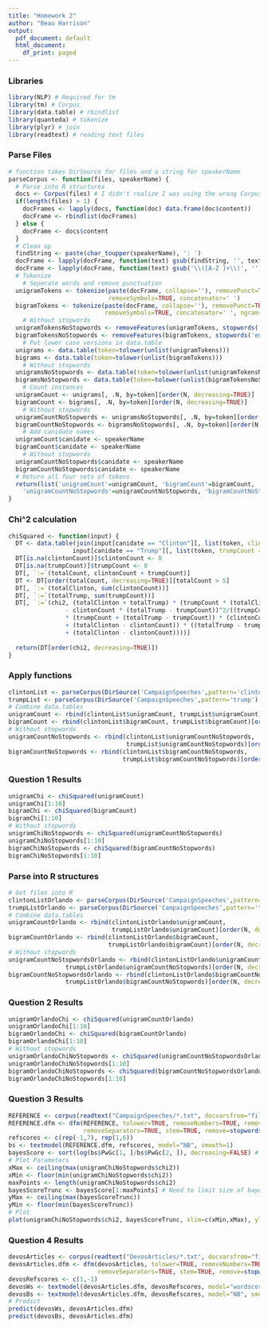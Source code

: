 ```yaml
---
title: "Homework 2"
author: "Beau Harrison"
output:
  pdf_document: default
  html_document:
    df_print: paged
---
```


### Libraries

```r
library(NLP) # Required for tm
library(tm) # Corpus
library(data.table) # rbindlist
library(quanteda) # tokenize
library(plyr) # join
library(readtext) # reading text files
```

### Parse Files

```r
# function takes DirSource for files and a string for speakerName
parseCorpus <- function(files, speakerName) {
  # Parse into R structures
  docs <- Corpus(files) # I didn't realize I was using the wrong Corpus until far too late, it works...
  if(length(files) > 1) {
    docFrames <- lapply(docs, function(doc) data.frame(doc$content))
    docFrame <- rbindlist(docFrames)
  } else {
    docFrame <- docs$content
  }
  # Clean up
  findString <- paste(char_toupper(speakerName), ': ')
  docFrame <- lapply(docFrame, function(text) gsub(findString, '', text))
  docFrame <- lapply(docFrame, function(text) gsub('\\([A-Z ]+\\)', '', text))
  # Tokenize
    # Seperate words and remove punctuation
  unigramTokens <- tokenize(paste(docFrame, collapse=''), removePunct=TRUE, removeNumbers=TRUE,
                            removeSymbols=TRUE, concatenator=' ')
  bigramTokens <- tokenize(paste(docFrame, collapse=''), removePunct=TRUE, removeNumbers=TRUE,
                           removeSymbols=TRUE, concatenator=' ', ngrams=2L)
    # Without stopwords
  unigramTokensNoStopwords <- removeFeatures(unigramTokens, stopwords('english'))
  bigramTokensNoStopwords <- removeFeatures(bigramTokens, stopwords('english'))
    # Put lower case versions in data.table
  unigrams <- data.table(token=tolower(unlist(unigramTokens)))
  bigrams <- data.table(token=tolower(unlist(bigramTokens)))
    # Without stopwords
  unigramsNoStopwords <- data.table(token=tolower(unlist(unigramTokensNoStopwords)))
  bigramsNoStopwords <- data.table(token=tolower(unlist(bigramTokensNoStopwords)))
    # Count instances
  unigramCount <- unigrams[, .N, by=token][order(N, decreasing=TRUE)]
  bigramCount <- bigrams[, .N, by=token][order(N, decreasing=TRUE)]
    # Without stopwords
  unigramCountNoStopwords <- unigramsNoStopwords[, .N, by=token][order(N, decreasing=TRUE)]
  bigramCountNoStopwords <- bigramsNoStopwords[, .N, by=token][order(N, decreasing=TRUE)]
    # Add canidate names
  unigramCount$canidate <- speakerName
  bigramCount$canidate <- speakerName
    # Without stopwords
  unigramCountNoStopwords$canidate <- speakerName
  bigramCountNoStopwords$canidate <- speakerName
  # Return all four sets of tokens
  return(list('unigramCount'=unigramCount, 'bigramCount'=bigramCount,
    'unigramCountNoStopwords'=unigramCountNoStopwords, 'bigramCountNoStopwords'=bigramCountNoStopwords))
}
```

### Chi^2 calculation

```r
chiSquared <- function(input) {
  DT <- data.table(join(input[canidate == "Clinton"][, list(token, clintonCount = as.numeric(N))],
                  input[canidate == "Trump"][, list(token, trumpCount = as.numeric(N))], type="full"))
  DT[is.na(clintonCount)]$clintonCount <- 0
  DT[is.na(trumpCount)]$trumpCount <- 0
  DT[, `:=`(totalCount, clintonCount + trumpCount)]
  DT <- DT[order(totalCount, decreasing=TRUE)][totalCount > 5]
  DT[, `:=`(totalClinton, sum(clintonCount))]
  DT[, `:=`(totalTrump, sum(trumpCount))]
  DT[, `:=`(chi2, (totalClinton + totalTrump) * (trumpCount * (totalClinton - clintonCount)
                - clintonCount * (totalTrump - trumpCount))^2/((trumpCount + clintonCount)
                * (trumpCount + (totalTrump - trumpCount)) * (clintonCount
                + (totalClinton - clintonCount)) * ((totalTrump - trumpCount)
                + (totalClinton - clintonCount))))]
  
  return(DT[order(chi2, decreasing=TRUE)])
}
```

### Apply functions

```r
clintonList <- parseCorpus(DirSource('CampaignSpeeches',pattern='clinton'), 'Clinton')
trumpList <- parseCorpus(DirSource('CampaignSpeeches',pattern='trump'), 'Trump')
# Combine data.tables
unigramCount <- rbind(clintonList$unigramCount, trumpList$unigramCount)[order(N, decreasing=TRUE)]
bigramCount <- rbind(clintonList$bigramCount, trumpList$bigramCount)[order(N, decreasing=TRUE)]
# Without stopwords
unigramCountNoStopwords <- rbind(clintonList$unigramCountNoStopwords,
                                 trumpList$unigramCountNoStopwords)[order(N, decreasing=TRUE)]
bigramCountNoStopwords <- rbind(clintonList$bigramCountNoStopwords,
                                trumpList$bigramCountNoStopwords)[order(N, decreasing=TRUE)]
```

### Question 1 Results

```r
unigramChi <- chiSquared(unigramCount)
unigramChi[1:10]
bigramChi <- chiSquared(bigramCount)
bigramChi[1:10]
# Without stopwords
unigramChiNoStopwords <- chiSquared(unigramCountNoStopwords)
unigramChiNoStopwords[1:10]
bigramChiNoStopwords <- chiSquared(bigramCountNoStopwords)
bigramChiNoStopwords[1:10]
```

### Parse into R structures

```r
# Get files into R
clintonListOrlando <- parseCorpus(DirSource('CampaignSpeeches',pattern='clinton-orlando'), 'Clinton')
trumpListOrlando <- parseCorpus(DirSource('CampaignSpeeches',pattern='trump-orlando'), 'Trump')
# Combine data.tables
unigramCountOrlando <- rbind(clintonListOrlando$unigramCount,
                             trumpListOrlando$unigramCount)[order(N, decreasing=TRUE)]
bigramCountOrlando <- rbind(clintonListOrlando$bigramCount,
                            trumpListOrlando$bigramCount)[order(N, decreasing=TRUE)]
# Without stopwords
unigramCountNoStopwordsOrlando <- rbind(clintonListOrlando$unigramCountNoStopwords,
                trumpListOrlando$unigramCountNoStopwords)[order(N, decreasing=TRUE)]
bigramCountNoStopwordsOrlando <- rbind(clintonListOrlando$bigramCountNoStopwords,
                trumpListOrlando$bigramCountNoStopwords)[order(N, decreasing=TRUE)]
```

### Question 2 Results

```r
unigramOrlandoChi <- chiSquared(unigramCountOrlando)
unigramOrlandoChi[1:10]
bigramOrlandoChi <- chiSquared(bigramCountOrlando)
bigramOrlandoChi[1:10]
# Without stopwords
unigramOrlandoChiNoStopwords <- chiSquared(unigramCountNoStopwordsOrlando)
unigramOrlandoChiNoStopwords[1:10]
bigramOrlandoChiNoStopwords <- chiSquared(bigramCountNoStopwordsOrlando)
bigramOrlandoChiNoStopwords[1:10]
```

### Question 3 Results

```r
REFERENCE <- corpus(readtext("CampaignSpeeches/*.txt", docvarsfrom="filenames"))
REFERENCE.dfm <- dfm(REFERENCE, tolower=TRUE, removeNumbers=TRUE, removePunct=TRUE,
                     removeSeparators=TRUE, stem=TRUE, remove=stopwords("english"))
refscores <- c(rep(-1,7), rep(1,6))
bs <- textmodel(REFERENCE.dfm, refscores, model="NB", smooth=1)
bayesScore <- sort(log(bs$PwGc[1, ]/bs$PwGc[2, ]), decreasing=FALSE) # Sort for Trump
# Plot Parameters
xMax <- ceiling(max(unigramChiNoStopwords$chi2))
xMin <- floor(min(unigramChiNoStopwords$chi2))
maxPoints <- length(unigramChiNoStopwords$chi2)
bayesScoreTrunc <- bayesScore[1:maxPoints] # Need to limit size of bayes score to match chi2
yMax <- ceiling(max(bayesScoreTrunc))
yMin <- floor(min(bayesScoreTrunc))
# Plot
plot(unigramChiNoStopwords$chi2, bayesScoreTrunc, xlim=c(xMin,xMax), ylim=c(yMin,yMax))
```

### Question 4 Results

```r
devosArticles <- corpus(readtext("DevosArticles/*.txt", docvarsfrom="filenames"))
devosArticles.dfm <- dfm(devosArticles, tolower=TRUE, removeNumbers=TRUE, removePunct=TRUE,
                         removeSeparators=TRUE, stem=TRUE, remove=stopwords("english"))
devosRefscores <- c(1,-1)
devosWs <- textmodel(devosArticles.dfm, devosRefscores, model="wordscores", smooth=1)
devosBs <- textmodel(devosArticles.dfm, devosRefscores, model="NB", smooth=1)
# Predict
predict(devosWs, devosArticles.dfm)
predict(devosBs, devosArticles.dfm)
```
